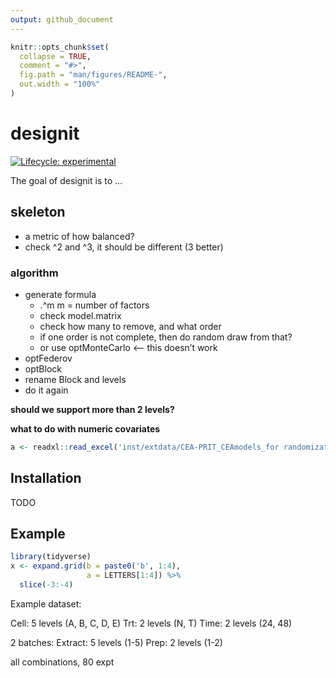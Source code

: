 ```yaml
---
output: github_document
---
```


<!-- README.md is generated from README.Rmd. Please edit that file -->

```r
knitr::opts_chunk$set(
  collapse = TRUE,
  comment = "#>",
  fig.path = "man/figures/README-",
  out.width = "100%"
)
```

# designit

<!-- badges: start -->
[![Lifecycle: experimental](https://img.shields.io/badge/lifecycle-experimental-orange.svg)](https://www.tidyverse.org/lifecycle/#experimental)
<!-- badges: end -->

The goal of designit is to ...

## skeleton

* a metric of how balanced?
* check ^2 and ^3, it should be different (3 better)

### algorithm

- generate formula
  - .^m m = number of factors
  - check model.matrix
  - check how many to remove, and what order
  - if one order is not complete, then do random draw from that?
  - or use optMonteCarlo <-- this doesn't work
- optFederov
- optBlock
- rename Block and levels
- do it again

**should we support more than 2 levels?**

**what to do with numeric covariates**


```r
a <- readxl::read_excel('inst/extdata/CEA-PRIT_CEAmodels_for randomization.xlsx')
```


## Installation

TODO

## Example

```r
library(tidyverse)
x <- expand.grid(b = paste0('b', 1:4),
                 a = LETTERS[1:4]) %>% 
  slice(-3:-4)
```


Example dataset:

Cell: 5 levels (A, B, C, D, E)
Trt: 2 levels (N, T)
Time: 2 levels (24, 48)

2 batches:
Extract: 5 levels (1-5)
Prep: 2 levels (1-2)

all combinations, 80 expt
